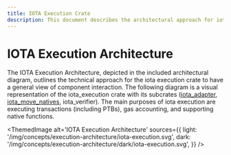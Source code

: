```yaml
---
title: IOTA Execution Crate
description: This document describes the architectural approach for iota execution crate.
---
```



# IOTA Execution Architecture

The IOTA Execution Architecture, depicted in the included architectural diagram, outlines the technical approach for the iota execution crate to have a general view of component interaction. 
The following diagram is a visual representation of the iota_execution crate with its subcrates ([iota_adapter](adapter.mdx), [iota_move_natives](natives.mdx), iota_verifier).
The main purposes of iota execution are executing transactions (including PTBs), gas accounting, and supporting native functions.

<ThemedImage
    alt='IOTA Execution Architecture'
    sources={{
    light: '/img/concepts/execution-architecture/iota-execution.svg',
    dark: '/img/concepts/execution-architecture/dark/iota-execution.svg',
    }}
/>
